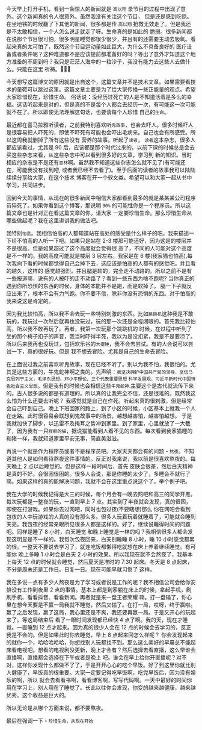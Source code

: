 今天早上打开手机，看到一条惊人的新闻就是 `高以翔` 录节目的过程中出现了意外。这个新闻真的令人很意外。虽然我没有关注这个节目，
但是还是感到吃惊。在坐地铁的时候翻了下其他的新闻，很多都是传 `高以翔` 抢救无效走了。但是我还是不太敢相信，一个人怎么说走就走了呀。生命真的是如此的
脆弱。很多新闻都在说那个节目很可怕，很多明星睡觉都很少很少，并且有的还需要主动去吸氧。看起来真的太可怕了，既然这个节目运动量如此巨大，为什么不具备良好的
医疗设备或者条件呢？这种难道都不是应该提前都准备好的吗？等出了意外才知道这个地方准备的不周到吗？我只是茫茫人海中的一粒沙子，我没有能力去这些人去做什么。只能在这里
祈祷。🙏🙏🙏

今天想写这篇博文的原因就是出自这个，这篇文章并不是技术文章。如果需要看技术的童鞋可以跳过这里。这篇文章主要是为了给大家传播一些正能量的观点。希望大家珍惜现在，珍惜生命。
俗话说：没经历过死亡的人是不知道活着是多么的幸福。这话听起来是对的，但是真的不是每个人都会去经历一次，有可能这一次可能就不在了。所以即使无法理解这句话，也要请每个人珍惜
自己的`生命`。

最近都在喜马拉雅听读者，之前我特别喜欢听`鬼故事`，也会去吓人。很多时候吓人是很容易把人吓死的，即使不吓死有可能也会吓出毛病来。自己也会有所感受。所以这周我就删掉了所有这些没有
营养的故事。听起了`读者`， `读者`这本杂志，很多人都应该看过，尤其是 90 后，应该都是那个时代过来的。以前下课的时候总是会去买这些杂志来看，从这些杂志中可以看到很多好的文章，学习到
新的知识。当时相应的杂志是不是还有`意林`啊。虽然我不知道这些杂志怎么就不见了(有可能还在，可能我没有找到吧, 或者我已经不去看了)。至于后面的读者的故事我可以陆陆续续分享给大家，在这个技术
博客在开一个软文类。希望可以和大家一起从书中学习，共同进步。

回到今天的事情，从现在的很多新闻中相信大家都看到最多的就是某某某公司程序员猝死了。如果你看到这个博客，那说明 `90%` 的可能性你是一个程序员。所以这篇文章也是针对正在看这篇文章的你。请大家
一定要珍惜生命。那么珍惜生命从哪些做起呢？我在这里讲讲我的做法吧。

我特别`怕高`。我相信怕高的人都知道站在高处的感受是什么样子的吧。我来描述一下给不怕高的人听一下吧。如果只是站在 2-3 楼那可能还好，因为这是的楼层并不是很高。但是如果超过了这个高度就会觉得很
高了，不同的人可能对这个高度是不一样的。我的高度可能就是楼层 3 层左右。我家是在 6 楼(我家猫也怕高),每次我向下看的时候都觉得自己会掉下去，这应该是怕高的人都有的感觉吧。并且看的越久，这样的
感觉越强烈。并且腿是软的，完全走不动路的。所以之前不是有一些报道嘛，说有的人被吓的走不动路了？看到一些东西为啥不跑呢? 当你真正的遇到你所恐惧的东西的时候，身体的本能并不是跑，而是软掉了。
腿一下子就反应出来了，根本不会有力气跑。你不要不信，除非你没有恐惧的东西。对于怕高的我来说这是肯定的。

因为我比较怕高，所以我不会去玩一些特别刺激的东西。比如`跳跳机`这种我是不敢玩的，我玩过一次然后就再也没玩过，玩的那一次还是全程闭眼的。首先我比较怕高，所以我不敢再玩了。再者，我第一次玩那个跳跳机的
时候，在过程中听到了坐的那个椅子扣子的声音，我当时吓得半死，我以为是没扣紧，我是不是要凉了。所以后来我再也没玩过，包括欢乐谷的`大摆锤`，我不会去尝试。有的人会说可以尝试一下，真的很好玩。但是
我不想去冒险。尤其是自己的生命去冒险。

在上面说过我之前喜欢听鬼故事，现在已经不听了。别以为我不怕，我很怕的。尤其是这些方面的，牛鬼蛇神啊之类的。先声明：`我坚决拥护中国共产党的领导，坚信马克思列宁主义，毛泽东思想、邓小平理论、三个代表重要思想`
`科学发展观，习近平新时代中国特色社会主义思想`。但是我有的时候也会相信这些`牛鬼蛇神`.主要这个是古代就流传下来的。古人很多说的都是有道理的。所以真的让我完全不信，还是很难的。既然我这么怕为什么还要去听呢？
我感觉就是自己在作死。听起来真的很刺激，但是经常会自己吓到自己。晚上下班回家的路上，到了小区的时候，小区基本上就我一个人在走路。此时很容易会联想到鬼故事中的场景，越想越害怕，越害怕越想。
于是我就加快了脚步，以迅雷不及掩耳之势冲到家里。到了家里，心里就放了一大截了，因为我有一只`胖胖的猫`，据说猫能看到人看不见的东西。每次看到我家猫睡的和猪一样，我就知道家里平安无事，简直美滋滋。

再说一个就是作为程序员或者不是程序员吧。大家天天都会有的问题 - `熬夜`。不知道其他人是如何看待熬夜这件事情的。反正对我来说，我以前是很喜欢熬夜的。每天晚上 2 点以后睡觉的。但是这样一段时间后，首先
皮肤会很差，然后白天精神是真的不好。会很困很困的。很多人会说，那是你睡的太少了，多睡会不就行了嘛。如果这样的真的能解决问题，我就不会在这里重点说这个了。举个例子吧。

我在大学的时候我记得是大三的时候，每个月会有一晚去网吧和高三的同学开黑。每次玩都是一整夜的玩，一直到早上 7 点。其实到了半夜就会发现，真的很困，即使在打游戏。如果你去过网吧，同时也包过夜(不要瞎想)那么
你在网吧会看到包夜的人中玩游戏的人真的没有那么多。很多人玩着玩着就睡着了，可能就会睡到天亮。我包夜的经常亲眼所见很多人都是这样的。好了，继续说睡得时间的问题吧。同样是睡了 8 小时，白天睡觉
和晚上睡觉是一样的吗？我相信很多人都会发现这明显是不一样的。我每次包夜回来，白天别睡睡 8 小时，睡 10 小时感觉都累的很。一整天不要说去学习了，就连吃饭都懒得吃就想在床上养着继续睡觉。有可能你
晚上多睡 1 小时会是白天 2 小时的效果。所以我现在就不会熬夜了，我基本上每天 12 点的时候就会睡觉，然后夏天是准时的 7:30 起床。冬天是 8 点起床，不分是周末还是工作日。日复一日。现在可能早就习惯了
这样。

我在多说一点有多少人熬夜是为了学习或者说是工作的呢？我不相信公司会给你安排没有工作到夜里 2 点的事情。基本上都是到家躺在床上的时候，拿起手机，刷刷手机、看看抖音、看看新闻。再者就是来一盘王者荣耀
嘛。打一盘输了，你心里在想今天要是不赢一局我就不睡觉，然后又输了。在打一局，哎呀，终于赢啦。赢了之后发现，赢了这局，我心里还是不爽，我还要再赢一局。于是又开心的玩起来了。等这局结束后
看了一眼时间发现都已经快 4 点了啊。我的天，现在才睡觉。一直睡到 12 点才起来。因为真的很少人会在 12 点的时候会去学习的，反正我是不会的。但是如果此时你去睡觉，早上 8 点起来回怎么样呢？
你会发现起来的就你一个，哈哈哈哈哈，你想找别人玩都找不到。那么这么美好的早晨总不能起床看电视吧。想看的电视剧没更新，晚上才会有？然后选择去看直播，这么早谁会直播啊，直播都会选择在下午或者是晚上
吧。谁会在早上给你开直播呢？对不对，这样你发现什么都做不了了，于是开开心心的吃个早饭。好了到这里你就比别人健康了，早饭真的很重要。大家一定要记得吃早饭啊，吃完早饭后，因为没有娱乐的啊，所以
就会去看看书啊，看看博客啊，写写代码啊。一天中最好的时间你用在学习上，别人用在了睡觉了。长此以往你会发现，你变的越来越健康，越来越优秀。这个收益是巨大的。

所以无论是从哪个方面来说，都不要熬夜。

最后在强调一下 - `珍惜生命，从现在开始`
